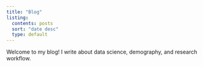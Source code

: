 ```yaml
---
title: "Blog"
listing:
  contents: posts
  sort: "date desc"
  type: default
---
```


Welcome to my blog! I write about data science, demography, and research workflow.
